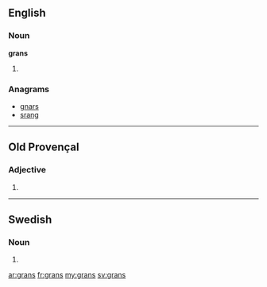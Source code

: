 ==English==

===Noun===
'''grans'''

# {{plural of|gran}}

===Anagrams===
* [[gnars#English|gnars]]
* [[srang#English|srang]]

----

==Old Provençal==

===Adjective===
{{infl|pro|adjective form}} {{m|f|p}}

# {{plural of|gran|lang=pro|nocat=1}}

----

==Swedish==

===Noun===
{{infl|sv|noun form}}

# {{sv-noun-form-indef-gen|gran}}

[[ar:grans]]
[[fr:grans]]
[[my:grans]]
[[sv:grans]]